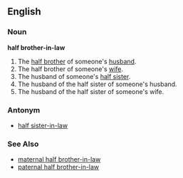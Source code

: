 ==English==

===Noun===
'''half brother-in-law'''

#The [[half brother]] of someone's [[husband]].
#The half brother of someone's [[wife]].
#The husband of someone's [[half sister]].
#The husband of the half sister of someone's husband.
#The husband of the half sister of someone's wife.

===Antonym===
*[[half sister-in-law]]

===See Also===
*[[maternal half brother-in-law]]
*[[paternal half brother-in-law]]